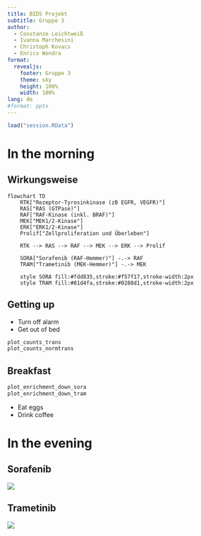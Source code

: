 ```yaml
---
title: BIDS Projekt
subtitle: Gruppe 3
author:
  - Constanze Leichtweiß
  - Ivanna Marchesini
  - Christoph Kovacs
  - Enrico Wondra
format: 
  revealjs:
    footer: Gruppe 3
    theme: sky
    height: 100%
    width: 100%
lang: de
#format: pptx
---
```


```r
load("session.RData")
```

# In the morning

## Wirkungsweise
```mermaid
flowchart TD
    RTK["Rezeptor-Tyrosinkinase (zB EGFR, VEGFR)"]
    RAS["RAS (GTPase)"]
    RAF["RAF-Kinase (inkl. BRAF)"]
    MEK["MEK1/2-Kinase"]
    ERK["ERK1/2-Kinase"]
    Prolif["Zellproliferation und Überleben"]

    RTK --> RAS --> RAF --> MEK --> ERK --> Prolif

    SORA["Sorafenib (RAF-Hemmer)"] -.-> RAF
    TRAM["Trametinib (MEK-Hemmer)"] -.-> MEK

    style SORA fill:#fdd835,stroke:#f57f17,stroke-width:2px
    style TRAM fill:#81d4fa,stroke:#0288d1,stroke-width:2px
```

## Getting up

-   Turn off alarm
-   Get out of bed

```r
plot_counts_trans
plot_counts_normtrans
```

## Breakfast

```r
plot_enrichment_down_sora
plot_enrichment_down_tram
```

-   Eat eggs
-   Drink coffee

# In the evening

## Sorafenib

![](images/paste-3.png)

## Trametinib

![](images/paste-5.png)